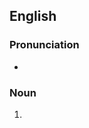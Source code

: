 ==English==

===Pronunciation===
* {{IPA|/ˈklʌbɪŋz/|lang=en}}

===Noun===
{{head|en|noun form}}

# {{plural of|clubbing|lang=en}}